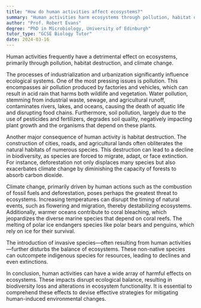 ```yaml
---
title: "How do human activities affect ecosystems?"
summary: "Human activities harm ecosystems through pollution, habitat destruction, and climate change, leading to significant negative effects on environmental health and biodiversity."
author: "Prof. Robert Evans"
degree: "PhD in Microbiology, University of Edinburgh"
tutor_type: "GCSE Biology Tutor"
date: 2024-03-16
---
```


Human activities frequently have a detrimental effect on ecosystems, primarily through pollution, habitat destruction, and climate change.

The processes of industrialization and urbanization significantly influence ecological systems. One of the most pressing issues is pollution. This encompasses air pollution produced by factories and vehicles, which can result in acid rain that harms both wildlife and vegetation. Water pollution, stemming from industrial waste, sewage, and agricultural runoff, contaminates rivers, lakes, and oceans, causing the death of aquatic life and disrupting food chains. Furthermore, soil pollution, largely due to the use of pesticides and fertilizers, degrades soil quality, negatively impacting plant growth and the organisms that depend on these plants.

Another major consequence of human activity is habitat destruction. The construction of cities, roads, and agricultural lands often obliterates the natural habitats of numerous species. This destruction can lead to a decline in biodiversity, as species are forced to migrate, adapt, or face extinction. For instance, deforestation not only displaces many species but also exacerbates climate change by diminishing the capacity of forests to absorb carbon dioxide.

Climate change, primarily driven by human actions such as the combustion of fossil fuels and deforestation, poses perhaps the greatest threat to ecosystems. Increasing temperatures can disrupt the timing of natural events, such as flowering and migration, thereby destabilizing ecosystems. Additionally, warmer oceans contribute to coral bleaching, which jeopardizes the diverse marine species that depend on coral reefs. The melting of polar ice endangers species like polar bears and penguins, which rely on ice for their survival.

The introduction of invasive species—often resulting from human activities—further disturbs the balance of ecosystems. These non-native species can outcompete indigenous species for resources, leading to declines and even extinctions.

In conclusion, human activities can have a wide array of harmful effects on ecosystems. These impacts disrupt ecological balance, resulting in biodiversity loss and alterations in ecosystem functionality. It is essential to comprehend these effects to devise effective strategies for mitigating human-induced environmental changes.
    
